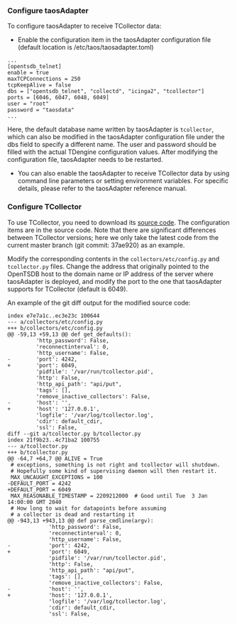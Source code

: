 ### Configure taosAdapter

To configure taosAdapter to receive TCollector data:

- Enable the configuration item in the taosAdapter configuration file (default location is /etc/taos/taosadapter.toml)

```
...
[opentsdb_telnet]
enable = true
maxTCPConnections = 250
tcpKeepAlive = false
dbs = ["opentsdb_telnet", "collectd", "icinga2", "tcollector"]
ports = [6046, 6047, 6048, 6049]
user = "root"
password = "taosdata"
...
```

Here, the default database name written by taosAdapter is `tcollector`, which can also be modified in the taosAdapter configuration file under the dbs field to specify a different name. The user and password should be filled with the actual TDengine configuration values. After modifying the configuration file, taosAdapter needs to be restarted.

- You can also enable the taosAdapter to receive TCollector data by using command line parameters or setting environment variables. For specific details, please refer to the taosAdapter reference manual.

### Configure TCollector

To use TCollector, you need to download its [source code](https://github.com/OpenTSDB/tcollector). The configuration items are in the source code. Note that there are significant differences between TCollector versions; here we only take the latest code from the current master branch (git commit: 37ae920) as an example.

Modify the corresponding contents in the `collectors/etc/config.py` and `tcollector.py` files. Change the address that originally pointed to the OpenTSDB host to the domain name or IP address of the server where taosAdapter is deployed, and modify the port to the one that taosAdapter supports for TCollector (default is 6049).

An example of the git diff output for the modified source code:

```
index e7e7a1c..ec3e23c 100644
--- a/collectors/etc/config.py
+++ b/collectors/etc/config.py
@@ -59,13 +59,13 @@ def get_defaults():
         'http_password': False,
         'reconnectinterval': 0,
         'http_username': False,
-        'port': 4242,
+        'port': 6049,
         'pidfile': '/var/run/tcollector.pid',
         'http': False,
         'http_api_path': "api/put",
         'tags': [],
         'remove_inactive_collectors': False,
-        'host': '',
+        'host': '127.0.0.1',
         'logfile': '/var/log/tcollector.log',
         'cdir': default_cdir,
         'ssl': False,
diff --git a/tcollector.py b/tcollector.py
index 21f9b23..4c71ba2 100755
--- a/tcollector.py
+++ b/tcollector.py
@@ -64,7 +64,7 @@ ALIVE = True
 # exceptions, something is not right and tcollector will shutdown.
 # Hopefully some kind of supervising daemon will then restart it.
 MAX_UNCAUGHT_EXCEPTIONS = 100
-DEFAULT_PORT = 4242
+DEFAULT_PORT = 6049
 MAX_REASONABLE_TIMESTAMP = 2209212000  # Good until Tue  3 Jan 14:00:00 GMT 2040
 # How long to wait for datapoints before assuming
 # a collector is dead and restarting it
@@ -943,13 +943,13 @@ def parse_cmdline(argv):
             'http_password': False,
             'reconnectinterval': 0,
             'http_username': False,
-            'port': 4242,
+            'port': 6049,
             'pidfile': '/var/run/tcollector.pid',
             'http': False,
             'http_api_path': "api/put",
             'tags': [],
             'remove_inactive_collectors': False,
-            'host': '',
+            'host': '127.0.0.1',
             'logfile': '/var/log/tcollector.log',
             'cdir': default_cdir,
             'ssl': False,
```
